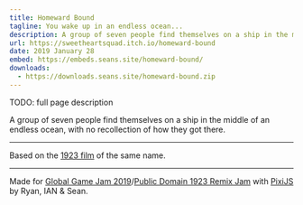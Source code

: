 ```yaml
---
title: Homeward Bound
tagline: You wake up in an endless ocean...
description: A group of seven people find themselves on a ship in the middle of an endless ocean, with no recollection of how they got there. Based on the <a href='https://www.imdb.com/title/tt0014138/'>1923 film</a> of the same name.
url: https://sweetheartsquad.itch.io/homeward-bound
date: 2019 January 28
embed: https://embeds.seans.site/homeward-bound/
downloads:
  - https://downloads.seans.site/homeward-bound.zip
---
```


TODO: full page description



A group of seven people find themselves on a ship in the middle of an endless ocean, with no recollection of how they got there.

---

Based on the [1923 film](https://www.imdb.com/title/tt0014138/) of the same name.

---

Made for [Global Game Jam 2019](https://globalgamejam.org/2019/games)/[Public Domain 1923 Remix Jam](https://itch.io/jam/pd1923-remix-jam) with [PixiJS](http://www.pixijs.com/) by Ryan, IAN & Sean.
